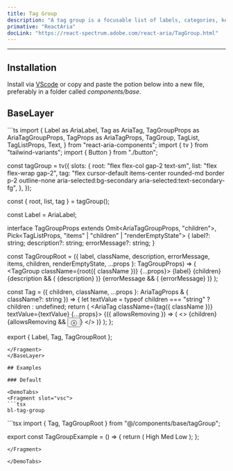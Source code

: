 ```yaml
---
title: Tag Group
description: "A tag group is a focusable list of labels, categories, keywords, filters, or other items, with support for keyboard navigation, selection, and removal."
primative: "ReactAria"
docLink: "https://react-spectrum.adobe.com/react-aria/TagGroup.html"
---
```


---



<MdxExample>
      <TagGroupExample client:load/>
</MdxExample>

## Installation

Install via [VScode](/docs/getting-started/vsc) or copy and paste the potion below into a new file, preferably in a folder called *components/base*.

## BaseLayer 

<BaseLayer>
<Fragment slot="contentSlot">
```ts
import {
  Label as AriaLabel,
  Tag as AriaTag,
  TagGroupProps as AriaTagGroupProps,
  TagProps as AriaTagProps,
  TagGroup,
  TagList,
  TagListProps,
  Text,
} from "react-aria-components";
import { tv } from "tailwind-variants";
import { Button } from "./button";

const tagGroup = tv({
  slots: {
    root: "flex flex-col gap-2 text-sm",
    list: "flex flex-wrap gap-2",
    tag: "flex cursor-default items-center rounded-md border p-2 outline-none aria-selected:bg-secondary aria-selected:text-secondary-fg",
  },
});

const { root, list, tag } = tagGroup();

const Label = AriaLabel;

interface TagGroupProps<T>
  extends Omit<AriaTagGroupProps, "children">,
    Pick<TagListProps<T>, "items" | "children" | "renderEmptyState"> {
  label?: string;
  description?: string;
  errorMessage?: string;
}

const TagGroupRoot = <T extends object>({
  label,
  className,
  description,
  errorMessage,
  items,
  children,
  renderEmptyState,
  ...props
}: TagGroupProps<T>) => (
  <TagGroup className={root({ className })} {...props}>
    <AriaLabel>{label}</AriaLabel>
    <TagList
      className={list()}
      items={items}
      renderEmptyState={renderEmptyState}
    >
      {children}
    </TagList>
    {description && (
      <Text className="text-sm" slot="description">
        {description}
      </Text>
    )}
    {errorMessage && (
      <Text className="text-sm text-critical" slot="errorMessage">
        {errorMessage}
      </Text>
    )}
  </TagGroup>
);

const Tag = ({
  children,
  className,
  ...props
}: AriaTagProps & { className?: string }) => {
  let textValue = typeof children === "string" ? children : undefined;
  return (
    <AriaTag className={tag({ className })} textValue={textValue} {...props}>
      {({ allowsRemoving }) => (
        <>
          {children}
          {allowsRemoving && <Button slot="remove">ⓧ</Button>}
        </>
      )}
    </AriaTag>
  );
};

export { Label, Tag, TagGroupRoot };


```
</Fragment>
</BaseLayer>

## Examples 

### Default

<DemoTabs>
<Fragment slot="vsc">
```tsx
bl-tag-group 
```
</Fragment>
<Fragment slot="react">
```tsx
import { Tag, TagGroupRoot } from "@/components/base/tagGroup";

export const TagGroupExample = () => {
  return (
    <TagGroupRoot label="Priority" selectionMode="single">
      <Tag>High</Tag>
      <Tag>Med</Tag>
      <Tag>Low</Tag>
    </TagGroupRoot>
  );
};


```
</Fragment>

</DemoTabs>


